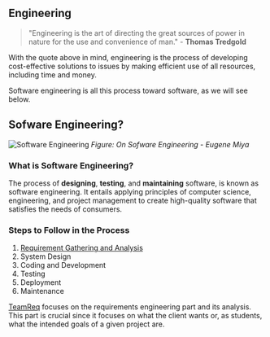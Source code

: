 
## Engineering

> "Engineering is the art of directing the great
sources of power in nature for the use and convenience 
of man." - **Thomas Tredgold**

With the quote above in mind, engineering is the process of developing cost-effective solutions to issues by making efficient use of all resources, including time and money.

Software engineering is all this process toward software, as we will see below.

## Sofware Engineering?

![Software Engineering](/software-engineering.png)
*Figure: On Sofware Engineering - Eugene Miya*

### What is Software Engineering?

The process of **designing**, **testing**, and **maintaining** software, 
is known as software engineering. It entails applying principles of computer 
science, engineering, and project management to create high-quality software 
that satisfies the needs of consumers.

### Steps to Follow in the Process

1. [Requirement Gathering and Analysis](/software/requirement-gathering)
2. System Design
3. Coding and Development
4. Testing
5. Deployment
6. Maintenance

[TeamReq](https://re-quest.vercel.app/) focuses on the requirements
engineering part and its analysis. This part is crucial since it focuses 
on what the client wants or, as students, what the intended goals of a given
project are.


